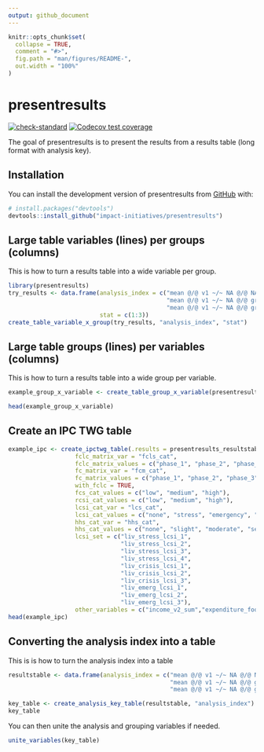 ```yaml
---
output: github_document
---
```


<!-- README.md is generated from README.Rmd. Please edit that file -->

```r
knitr::opts_chunk$set(
  collapse = TRUE,
  comment = "#>",
  fig.path = "man/figures/README-",
  out.width = "100%"
)
```

# presentresults

<!-- badges: start -->
[![check-standard](https://github.com/impact-initiatives/presentresults/actions/workflows/check-standard.yaml/badge.svg)](https://github.com/impact-initiatives/presentresults/actions/workflows/check-standard.yaml)
[![Codecov test coverage](https://codecov.io/gh/impact-initiatives/presentresults/branch/main/graph/badge.svg)](https://app.codecov.io/gh/impact-initiatives/presentresults?branch=main)
<!-- badges: end -->

The goal of presentresults is to present the results from a results table (long format with 
analysis key).

## Installation

You can install the development version of presentresults from [GitHub](https://github.com/) with:

``` r
# install.packages("devtools")
devtools::install_github("impact-initiatives/presentresults")
```

## Large table variables (lines) per groups (columns)

This is how to turn a results table into a wide variable per group.

```r
library(presentresults)
try_results <- data.frame(analysis_index = c("mean @/@ v1 ~/~ NA @/@ NA ~/~ NA",
                                             "mean @/@ v1 ~/~ NA @/@ gro ~/~ A",
                                             "mean @/@ v1 ~/~ NA @/@ gro ~/~ B"),
                          stat = c(1:3))
create_table_variable_x_group(try_results, "analysis_index", "stat")
```

## Large table groups (lines) per variables (columns)

This is how to turn a results table into a wide group per variable.

```r
example_group_x_variable <- create_table_group_x_variable(presentresults_resultstable, value_columns = "stat")

head(example_group_x_variable)
```

## Create an IPC TWG table

```r
example_ipc <- create_ipctwg_table(.results = presentresults_resultstable,
                   fclc_matrix_var = "fcls_cat",
                   fclc_matrix_values = c("phase_1", "phase_2", "phase_3", "phase_4", "phase_5"),
                   fc_matrix_var = "fcm_cat",
                   fc_matrix_values = c("phase_1", "phase_2", "phase_3", "phase_4", "phase_5"),
                   with_fclc = TRUE,
                   fcs_cat_values = c("low", "medium", "high"),
                   rcsi_cat_values = c("low", "medium", "high"),
                   lcsi_cat_var = "lcs_cat",
                   lcsi_cat_values = c("none", "stress", "emergency", "crisis"),
                   hhs_cat_var = "hhs_cat",
                   hhs_cat_values = c("none", "slight", "moderate", "severe", "very_severe"),
                   lcsi_set = c("liv_stress_lcsi_1",
                                "liv_stress_lcsi_2",
                                "liv_stress_lcsi_3",
                                "liv_stress_lcsi_4",
                                "liv_crisis_lcsi_1",
                                "liv_crisis_lcsi_2",
                                "liv_crisis_lcsi_3",
                                "liv_emerg_lcsi_1",
                                "liv_emerg_lcsi_2",
                                "liv_emerg_lcsi_3"),
                   other_variables = c("income_v2_sum","expenditure_food"))
head(example_ipc)
```


## Converting the analysis index into a table

This is is how to turn the analysis index into a table

```r

resultstable <- data.frame(analysis_index = c("mean @/@ v1 ~/~ NA @/@ NA ~/~ NA",
                                              "mean @/@ v1 ~/~ NA @/@ gro ~/~ A",
                                              "mean @/@ v1 ~/~ NA @/@ gro ~/~ B"))

key_table <- create_analysis_key_table(resultstable, "analysis_index")
key_table

```

You can then unite the analysis and grouping variables if needed.

```r
unite_variables(key_table)
```

